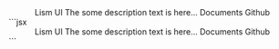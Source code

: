 
<Preview>
	<PreviewArea p='10'>
		<Center p='40' ar='16/9' bgc='base'>
			<Lism tag='h1' fz='4xl' lh='1' ff='accent'>
				Lism UI
			</Lism>
			<Lism mbs='20' op='high'>
				The some description text is here...
			</Lism>
			<Flex g='30' mbs='40'>
				<Link href='###' d='if' bdrs='1' td='n' c='base' bgc='text' py='5' px='20'>
					Documents
				</Link>
				<Link href='###' d='if' bdrs='1' td='n' c='text' bd py='5' px='20'>
					Github
				</Link>
			</Flex>
		</Center>
	</PreviewArea>
	<PreviewCode>
		```jsx
		<Center p='40' ar='16/9' bgc='base'>
			<Lism tag='h1' fz='4xl' lh='1' ff='accent'>
				Lism UI
			</Lism>
			<Lism mbs='20' op='high'>
				The some description text is here...
			</Lism>
			<Flex g='30' mbs='40'>
				<Link href='###' d='if' bdrs='1' td='n' c='base' bgc='text' py='5' px='20'>
					Documents
				</Link>
				<Link href='###' d='if' bdrs='1' td='n' c='text' bd py='5' px='20'>
					Github
				</Link>
			</Flex>
		</Center>
		```
	</PreviewCode>
</Preview>
